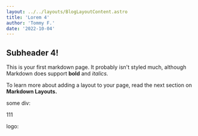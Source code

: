 ```yaml
---
layout: ../../layouts/BlogLayoutContent.astro
title: 'Lorem 4'
author: 'Tommy F.'
date: '2022-10-04'
---
```



## Subheader 4!

This is your first markdown page. It probably isn't styled much, although
Markdown does support **bold** and _italics._

To learn more about adding a layout to your page, read the next section on **Markdown Layouts.**

some div:

<div>111</div>

logo:

<Logo />
